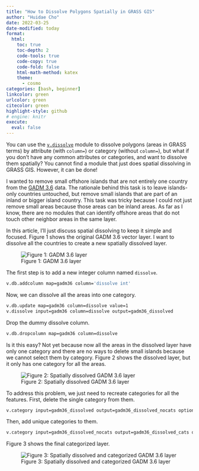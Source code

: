 ---
title: "How to Dissolve Polygons Spatially in GRASS GIS"
author: "Huidae Cho"
date: 2022-03-25
date-modified: today
format:
  html:
    toc: true
    toc-depth: 2
    code-tools: true
    code-copy: true
    code-fold: false
    html-math-method: katex
    theme:
      - cosmo
categories: [bash, beginner]
linkcolor: green
urlcolor: green
citecolor: green
highlight-style: github
# engine: knitr
execute:
  eval: false
---

You can use the [`v.dissolve`](https://grass.osgeo.org/grass-stable/manuals/v.dissolve.html) module to dissolve polygons (areas in GRASS terms) by attribute (with `column=`) or category (without `column=`), but what if you don’t have any common attributes or categories, and want to dissolve them spatially? You cannot find a module that just does spatial dissolving in GRASS GIS. However, it can be done!

I wanted to remove small offshore islands that are not entirely one country from the [GADM 3.6](https://gadm.org/) data. The rationale behind this task is to leave islands-only countries untouched, but remove small islands that are part of an inland or bigger island country. This task was tricky because I could not just remove small areas because those areas can be inland areas. As far as I know, there are no modules that can identify offshore areas that do not touch other neighbor areas in the same layer.

In this article, I’ll just discuss spatial dissolving to keep it simple and focused. Figure 1 shows the original GADM 3.6 vector layer. I want to dissolve all the countries to create a new spatially dissolved layer.

![Figure 1: GADM 3.6 layer](images/gadm36.webp)

The first step is to add a new integer column named `dissolve`.

```bash
v.db.addcolumn map=gadm36 column='dissolve int'
```

Now, we can dissolve all the areas into one category.

```bash
v.db.update map=gadm36 column=dissolve value=1
v.dissolve input=gadm36 column=dissolve output=gadm36_dissolved
```

Drop the dummy dissolve column.

```bash
v.db.dropcolumn map=gadm36 column=dissolve
```

Is it this easy? Not yet because now all the areas in the dissolved layer have only one category and there are no ways to delete small islands because we cannot select them by category. Figure 2 shows the dissolved layer, but it only has one category for all the areas.

![Figure 2: Spatially dissolved GADM 3.6 layer](images/gadm36_dissolved.webp)

To address this problem, we just need to recreate categories for all the features. First, delete the single category from them.

```bash
v.category input=gadm36_dissolved output=gadm36_dissolved_nocats option=del
```

Then, add unique categories to them.

```bash
v.category input=gadm36_dissolved_nocats output=gadm36_dissolved_cats option=add
```

Figure 3 shows the final categorized layer.

![Figure 3: Spatially dissolved and categorized GADM 3.6 layer](images/gadm36_dissolved_cats.webp)
